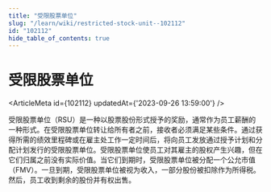 ```yaml
---
title: "受限股票单位"
slug: "/learn/wiki/restricted-stock-unit--102112"
id: "102112"
hide_table_of_contents: true
---
```



# 受限股票单位

<ArticleMeta id={102112} updatedAt={'2023-09-26 13:59:00'} />
<div className='border-solid border-b border-t-0 my-4 border-[var(--ifm-color-gray-300)]' />

受限股票单位（RSU）是一种以股票股份形式授予的奖励，通常作为员工薪酬的一种形式。在受限股票单位转让给所有者之前，接收者必须满足某些条件。通过获得所需的绩效里程碑或在雇主处工作一定时间后，将向员工发放通过授予计划和分配计划发行的受限股票单位。受限股票单位使员工对其雇主的股权产生兴趣，但在它们归属之前没有实际价值。当它们到期时，受限股票单位被分配一个公允市值（FMV）。一旦到期，受限股票单位被视为收入，一部分股份被扣除作为所得税。然后，员工收到剩余的股份并有权出售。
